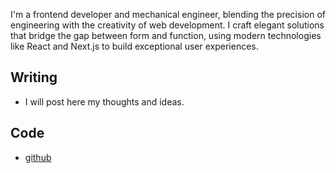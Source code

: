 
<NameTransition />

I'm a frontend developer and mechanical engineer, blending the precision of engineering with the creativity of web development. I craft elegant solutions that bridge the gap between form and function, using modern technologies like React and Next.js to build exceptional user experiences.

## Writing

- I will post here my thoughts and ideas.

## Code

- [github](https://github.com/juancamiloqhz)
